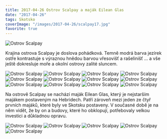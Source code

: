 ```yaml
---
title: 2017-04-26 Ostrov Scalpay a maják Eilean Glas
date: "2017-04-26"
tags: Skotsko
coverImage: "/images/2017-04-26/scalpay17.jpg"
favorite: true
---
```


<Image
  src="/images/2017-04-26/scalpay1.jpg"
  alt="Ostrov Scalpay"
  width={1280}
  height={750}
  priority
  className="next-image"
/>

Krajina ostrova Scalpay je doslova pohádková. Temně modrá barva jezírek ostře kontrastuje s výraznou hnědou barvou vřesovišť a rašelinišť ... a vše ještě dokresluje moře a okolní ostrovy zalité sluncem.

<LayoutGrid3Col>
  <Image
    src="/images/2017-04-26/scalpay2.jpg"
    alt="Ostrov Scalpay"
    width={1280}
    height={750}
    className="next-image"
  />
  <Image
    src="/images/2017-04-26/scalpay3.jpg"
    alt="Ostrov Scalpay"
    width={1280}
    height={750}
    className="next-image"
  />
  <Image
    src="/images/2017-04-26/scalpay4.jpg"
    alt="Ostrov Scalpay"
    width={1280}
    height={750}
    className="next-image"
  />
  <Image
    src="/images/2017-04-26/scalpay5.jpg"
    alt="Ostrov Scalpay"
    width={1280}
    height={750}
    className="next-image"
  />
  <Image
    src="/images/2017-04-26/scalpay6.jpg"
    alt="Ostrov Scalpay"
    width={1280}
    height={750}
    className="next-image"
  />
  <Image
    src="/images/2017-04-26/scalpay7.jpg"
    alt="Ostrov Scalpay"
    width={1280}
    height={750}
    className="next-image"
  />
  <Image
    src="/images/2017-04-26/scalpay8.jpg"
    alt="Ostrov Scalpay"
    width={1280}
    height={750}
    className="next-image"
  />
  <Image
    src="/images/2017-04-26/scalpay9.jpg"
    alt="Ostrov Scalpay"
    width={1280}
    height={750}
    className="next-image"
  />
  <Image
    src="/images/2017-04-26/scalpay10.jpg"
    alt="Ostrov Scalpay"
    width={1280}
    height={750}
    className="next-image"
  />
  <Image
    src="/images/2017-04-26/scalpay12.jpg"
    alt="Ostrov Scalpay"
    width={1280}
    height={750}
    className="next-image"
  />
  <Image
    src="/images/2017-04-26/scalpay14.jpg"
    alt="Ostrov Scalpay"
    width={1280}
    height={750}
    className="next-image"
  />
  <Image
    src="/images/2017-04-26/scalpay18.jpg"
    alt="Ostrov Scalpay"
    width={1280}
    height={750}
    className="next-image"
  />
</LayoutGrid3Col>

Na ostrově Scalpay se nachází maják Eilean Glas, který je nejstarším majákem postaveným na Hebridech. Patří zároveň mezi jeden ze čtyř prvních majáků, které byly ve Skotsku postaveny. V současné době je na něm vidět, že by on a budovy, které ho obklopují, potřebovaly velkou investici a důkladnou opravu.

<LayoutGrid2Col>
  <Image
    src="/images/2017-04-26/scalpay13.jpg"
    alt="Ostrov Scalpay"
    width={1280}
    height={750}
    className="next-image"
  />
  <Image
    src="/images/2017-04-26/scalpay11.jpg"
    alt="Ostrov Scalpay"
    width={1280}
    height={750}
    className="next-image"
  />
  <Image
    src="/images/2017-04-26/scalpay15.jpg"
    alt="Ostrov Scalpay"
    width={1280}
    height={750}
    className="next-image"
  />
  <Image
    src="/images/2017-04-26/scalpay16.jpg"
    alt="Ostrov Scalpay"
    width={1280}
    height={750}
    className="next-image"
  />
  <Image
    src="/images/2017-04-26/scalpay17.jpg"
    alt="Ostrov Scalpay"
    width={1280}
    height={750}
    className="next-image"
  />
</LayoutGrid2Col>
